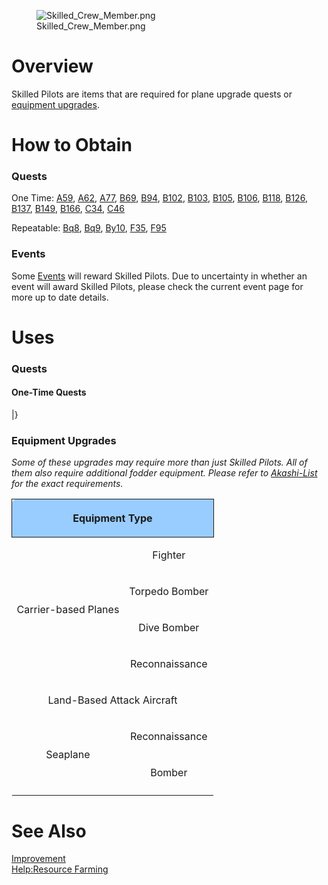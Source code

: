 [[File:Skilled_Crew_Member.png|right]]
=Overview=

Skilled Pilots are items that are required for plane upgrade quests or [[Improvement|equipment upgrades]]. 

=How to Obtain=
===Quests===

One Time: [[Quests#A59|A59]], 
[[Quests#A62|A62]], 
[[Quests#A77|A77]], 
[[Quests#B69|B69]], 
[[Quests#B94|B94]], 
[[Quests#B102|B102]], 
[[Quests#B103|B103]], 
[[Quests#B105|B105]], 
[[Quests#B106|B106]], 
[[Quests#B118|B118]], 
[[Quests#B126|B126]], 
[[Quests#B137|B137]], 
[[Quests#B149|B149]], 
[[Quests#B166|B166]], 
[[Quests#C34|C34]], 
[[Quests#C46|C46]]
 
Repeatable: [[Quests#Bq8|Bq8]], 
[[Quests#Bq9|Bq9]], 
[[Quests#By10|By10]], 
[[Quests#F35|F35]], 
[[Quests#F95|F95]]

===Events===

Some [[Events]] will reward Skilled Pilots. Due to uncertainty in whether an event will award Skilled Pilots, please check the current event page for more up to date details.

=Uses=
===Quests===
<div class="mw-collapsible mw-collapsed"><h4>One-Time Quests</h4>
<div class="mw-collapsible-content">
{{QuestsHeader}}
{{Quests
| type = Factory
| listnum = F22
| reqQuest = Bm6
| namejp = 精鋭「艦戦」隊の新編成
| nameen = Organization of the new elite fighter force
| req = ''Skilled Pilot Required: Scrap two [[Zero Fighter Type 21]] and one [[Type 96 Fighter]] while your secretary ship is Houshou equipped with max-expertise [[Zero Fighter Type 21]]!''
*Completion Condition: Have a Skilled Pilot in the inventory, and:
*# Set [[Houshou]] equipped with a max-expertise [[Zero Fighter Type 21]] as the secretary ship, and then
*# Scrap two [[Zero Fighter Type 21]] and one [[Type 96 Fighter]]. 
| fuel = 0
| ammo = 0
| steel = 0
| bauxite = 50
| other = [[Zero Fighter Type 21 (Skilled)]]
| notes = Required for [[#F24|F24]] and [[#F28|F28]] 
''Monthly Quest''
| once = 
}}
{{Quests
| type = Factory
| listnum = F51
| reqQuest = 
| reqQuest2 = 
| namejp = 精鋭「水戦」隊の新編成
| nameen = Organize the New Elite Seaplane Group
| req = Organize a new Elite Squadron: Have a Secretary ship equipped with a [[Type 2 Seaplane Fighter Kai]] with Max Expertise and max modifications '''in the first slot'''and then scrap 2 [[Type 21 Zero Fighter]]s and 2 [[Zuiun]]. *Skilled Pilots is required to complete the process.
*Have a secretary ship equipped with a Maxed Expertise and Max Star '''in the first slot''' [[Type 2 Seaplane Fighter Kai]] and then Scrap 2 [[Type 21 Zero Fighter]] and 2 [[Zuiun]] in your inventory while the quest is activated.
| fuel = 0
| ammo = 0
| steel = 0
| bauxite = 50
| other = x1 [[Type 2 Seaplane Fighter Kai (Skilled)]]
| notes = Skilled Pilot is required for quest completion, Skilled Pilot will be consumed upon completion of quest.
| once  = true
}}
{{Quests
| type = Factory
| listnum = F52
| reqQuest = F51
| reqQuest2 = 
| namejp = 精精鋭「水戦」隊の増勢
| nameen = Expand the New Elite Seaplane Group
| req =  Organize a new Elite Squadron: Have a Secretary ship equipped with a [[Type 2 Seaplane Fighter Kai]] with Max Expertise and max modifications '''in the first slot''' and then scrap 2 [[Type 21 Zero Fighter]]s and 2 [[Zuiun]]. *Skilled Pilots is required to complete the process.
*Have a secretary ship equipped with a Maxed Expertise and Max Star [[Type 2 Seaplane Fighter Kai]] '''in the first slot''' and then Scrap 2 [[Type 21 Zero Fighter]] and 2 [[Zuiun]] in your inventory while the quest is activated.
| fuel = 0
| ammo = 0
| steel = 0
| bauxite = 50
| other = x1 [[Type 2 Seaplane Fighter Kai (Skilled)]]
| notes = Skilled Pilot is required for quest completion, Skilled Pilot will be consumed upon completion of quest.
| once  = true
}}
{{Quests
| type = Factory
| listnum = F58
| reqQuest = B102
| reqQuest2 = 
| reqQuest3 = 
| namejp = 精鋭「瑞雲」隊の編成.
| nameen = Organize the Elite "Zuiun" Group
| req = Have Hyuuga Kai as secretary, put a ★max "Zuiun (634 Air Group)" into her 4th slot, then scrap two Drum Canisters. Furthermore, have two "Type 99 Dive Bombers" and two "Zuiun" in your inventory. 
*This quest requires a "Skilled Pilot".
| fuel = 0
| ammo = 0
| steel = 0
| bauxite = 100
| other = [[Zuiun (634 Air Group/Skilled)]]
| notes = [[Zuiun (634 Air Group)]] will become a [[Zuiun (634 Air Group/Skilled)]] and One Skilled Pilot, two [[Type 99 Dive Bomber]]s and two [[Zuiun]] will be consumed upon completion of quest. 
| once  = true
}}
{{Quests
| type = Factory
| listnum = F62
| reqQuest = 
| reqQuest2 = 
| reqQuest3 = 
| namejp = 夜間作戦型艦上攻撃機の開発
| nameen = Development of carrier-based night bombers
| req = Equip a [[TBF]] in the first slot of your secretary ship, scrap x2 [[Type 13 Air RADAR]]s, x2 [[Type 22 Surface RADAR]]s and prepare 40 Development Materials, 10 Improvement Materials, 5000 ammo, 8000 bauxite,  1 Skilled Pilot and 1  New Aviation Armament Materials.
| fuel = 100
| ammo = 0
| steel = 0
| bauxite = 0
| other = [[TBM-3D]]
| notes = All above mentioned items that are prepared will be consumed upon the completion of this quest and the [[TBF]] will be turned into a [[TBM-3D]].
| once  = true
}}
{{Quests
| type = Factory
| listnum = F75
| reqQuest = 
| reqQuest2 = 
| reqQuest3 =
| namejp =  精鋭「航空戦艦」彗星隊の編成
| nameen = Organize the Elite "Battle Carrier" Suisei Air Group
| req = * Put [[Ise|Ise kai ni]] as the flagship, equip a [[Suisei Model 22 (634 Air Group)]] in the third slot. Scrap 3 [[Type 99 Dive Bomber]]s and 3 [[Suisei]], Prepare 3000 bauxite, a skilled crew member, 30 devmats and a New Model Aerial Armament Material. The resources and items will be consumed. 
| fuel = 0
| ammo = 634
| steel = 0
| bauxite = 0
| other = [[Suisei Model 22 (634 Air Group/Skilled)]]
| notes = All prepared items will disappear upon completion of quest and the [[Suisei Model 22 (634 Air Group)]] will become a [[Suisei Model 22 (634 Air Group/Skilled)]]
| once  = True
}}
{{Quests
| type = Factory
| listnum = F79
| reqQuest = 
| reqQuest2 = 
| reqQuest3 =
| namejp = 航空戦力の強化
| nameen = Air Force Expansion
| req = Air Force Expansion Mission: Scrap 3 fighters, 3 dive bombers, 3 torpedo bombers, 3 recon seaplanes, then prepare 1 Skilled Pilot as well as 1800 bauxite (The Skilled Pilot and bauxite will be consumed upon completion of this mission)
| fuel = 100
| ammo = 100
| steel = 0
| bauxite = 0
| other = '''Choose between the following rewards:'''<br> [[Zero Fighter Type 32 (Skilled)]] x1 <br>'''or'''<br> [[Type 1 Fighter Hayabusa Model II]] x1 <br> '''or''' <br> [[Zuiun (631st Air Group)]]
| notes = Skilled Pilot and 1800 Bauxite will be consumed upon the completion of this quest. <br>''Quarterly Quest''
| once  = 
}}
{{Quests
| type = Factory
| listnum = F80
| reqQuest = 
| reqQuest2 = 
| namejp =  戦闘機隊戦力の拡充 
| nameen = Expansion of Land Base Air Squadron
| req = Scrap four carrier fighters, four seaplanes and two carrier recons. Prepare one Skilled Crew Pilot, one set of New Aircraft Armament Materials and prepare 3000 Bauxite. 
* Completing this quest will consume 3000 bauxite and all the aforementioned materials.

| fuel = 0
| ammo = 100
| steel = 0
| bauxite = 0
| other = <br> '''Choose between the following rewards:'''<br> [[Reppuu Model 11]] x1 <br>'''or'''<br> [[Type 3 Fighter Hien]] x2 <br>'''or'''<br> [[Spitfire Mk.I]] x2
| notes = 
| once  = true
}}
{{Quests
| type = Factory
| listnum = F81
| reqQuest =
| reqQuest2 = 
| namejp = 基地航空隊戦力の拡充
| nameen = Expansion of Aircraft Carrier Forces
| req = Scrap 4 carrier fighters, 4 dive bombers, 4 torpedo bombers and prepare one Skilled Crew member, two sets of New Aircraft Armament Materials, and prepare 4,800 Bauxite.
* Completing this quest will consume 4800 bauxite and the aforementioned materials.

| fuel = 0
| ammo = 200
| steel = 0
| bauxite = 0
| other = '''Choose between the following rewards:'''<br> [[Raiden]] x1 <br>'''or'''<br> [[Prototype Toukai]] x1 <br>'''or'''<br> [[Shiden Type 11]] x2
| notes =
| once  = True
}}
{{Quests
| type = Factory
| listnum = F87
| reqQuest = B132
| reqQuest2 = F86
| reqQuest3 =
| namejp =「最精鋭「瑞雲」隊の編成
| nameen = Organize the most elite Zuiun Unit
| req = Have Ise Kai Ni or Hyuuga Kai Ni as your flagship and equip a [[Zuiun Kai Ni (634 Air Group)]] that is max modified on first slot, scrap 6 [[Zuiun]], 3 [[Suisei]], 1 [[Prototype Reppuu Late Model]], then prepare 2000 ammo, 8000 bauxite, 1 New Type Aviation Armament Material, 2 Skilled Crew Member
* All mentioned resources and materials will be consumed upon completion
| fuel = 0
| ammo = 0
| steel = 0
| bauxite = 0
| other = [[Zuiun Kai Ni (634 Air Group/Skilled)]]
| notes = * 2,000 ammo, 8,000 bauxite, 1 New Type Aviation Armament Material, 2 Skilled Crew Member will be consumed upon completion of quest<br> * [[Zuiun Kai Ni (634 Air Group)]] will transform into [[Zuiun Kai Ni (634 Air Group/Skilled)]]
| once  = True
}}
{{Quests
| type = Factory
| listnum = F88
| reqQuest = B137
| reqQuest2 =
| reqQuest3 =
| namejp = 一航戦精鋭「流星改」隊の編成
| nameen = Formation of the CarDiv 1's peerless "Ryuusei Kai" squadron
| req = With [[Akagi|Akagi Kai Ni/E]] as your flagship, equip the [[Ryuusei Kai (CarDiv 1)]] in the first slot with max expertise, then proceed to scrap x4 [[Ryuusei Kai]]s, x1 [[Saiun]], x2 [[Type 97 Torpedo Bomber]]s, and prepare 2800 ammo, 9000 bauxite, and 2 [[Skilled Pilots]].
* All mentioned resources and materials will be consumed upon completion
| fuel = 0
| ammo = 0
| steel = 0
| bauxite = 0
| other = [[Ryuusei Kai (CarDiv 1/Skilled)]] x1
| notes = * 2,800 ammo, 9,000 bauxite,,2 Skilled Crew Member will be consumed upon completion of quest<br> * [[Ryuusei Kai (CarDiv 1)]] will transform into [[Ryuusei Kai (CarDiv 1/Skilled)]]
| once  = True
}}
{{Quests
| type = Factory
| listnum = F91
| reqQuest =
| reqQuest2 =
| reqQuest3 =
| namejp = 	新鋭対潜哨戒航空戦力の導入
| nameen = Introduction of Cutting-Edge ASW Patrol Aircraft
| req = Have [[Kaga|Kaga Kai Ni Go]] as your secretary and equip the [[TBM-3D]] in her first slot, then proceed to scrap [[TBF]] x2, [[Ryuusei]] x1, and [[Ryuusei Kai]] x1, have 1,840 Ammo, 6,200 Bauxite, [[New Model Aviation Development Material]] x2, and [[Skilled Pilot|Skilled Crew Member]] x1 in your inventory.
| fuel = 0
| ammo = 0
| steel = 0
| bauxite = 0
| other =  [[TBM-3W+3S]]
| notes = '''Scrapping progress is only counted with Kaga Kai Ni Go'''<br>[[TBM-3D]] will become [[TBM-3W+3S]] upon completion. <br> All resources and items will be consumed upon completion of quest.
| once  = True
}}
|}
</div></div>

===Equipment Upgrades===

''Some of these upgrades may require more than just Skilled Pilots. All of them also require additional fodder equipment. Please refer to [https://akashi-list.me/ Akashi-List] for the exact requirements.''

{| class="wikitable" style="width:100%;"
!style="text-align: center;  border-radius: 6px 0 0 0;border-style: solid; border-width: 1px; background-color:#99CCFF;" colspan="2"|Equipment Type
!style="text-align: center;  border-radius: 0 6px 0 0;border-style: solid; border-width: 1px; background-color:#99CCFF;" |Name
|-
|style="text-align: center;" rowspan="4"| Carrier-based Planes
|style="text-align: center;" | Fighter
|[[Re.2005 Kai]]{{·}}[[Shiden Kai 4]]
|-
|style="text-align: center;" | Torpedo Bomber
|[[Tenzan Model 12 (Tomonaga Squadron)]]<ref name="2SCM">Requires 2 Skilled Crew Members.</ref>{{·}}[[Prototype Type 97 Torpedo Bomber Kai (Skilled) No. 3 Model E (w/ Type 6 Airborne Radar Kai)]]{{·}}[[Swordfish Mk.II (Skilled)]]
|-
|style="text-align: center;" | Dive Bomber
|[[Type 99 Dive Bomber Model 22 (Skilled)]]{{·}}[[Suisei (Egusa Squadron)]]<ref name="2SCM"/>{{·}}[[F4U-1D]]{{·}}[[Re.2001 CB Kai]]{{·}}[[SB2C-3]]
|-
|style="text-align: center;" | Reconnaissance
|[[Fulmar (Reconnaissance Fighter/Skilled)]]<ref name="2SCM"/>
|-
|style="text-align: center;" colspan="2"| Land-Based Attack Aircraft
|[[Type 4 Heavy Bomber Hiryuu (Skilled)]]<ref name="3SCM">Requires 3 Skilled Crew Members.</ref>
|-
|style="text-align: center;" rowspan="2"| Seaplane
|style="text-align: center;"| Reconnaissance
|[[Swordfish Mk.II Kai (Reconnaissance Seaplane Model)]]
|-
|style="text-align: center;"| Bomber
|[[Zuiun (634 Air Group)]]{{·}}[[Zuiun Model 12 (634 Air Group)]]<ref>Requires 1 Skilled Crew Member upgrading from Zuiun (634 Air Group). Requires 2 Skilled Crew Members upgrading from Zuiun Model 12.</ref>{{·}}[[Zuiun (634 Air Group/Skilled)]]<ref name="2SCM"/>{{·}}[[Swordfish Mk.III Kai (Seaplane Model)]]
|-
|}<references/>

{{Clear}}

=See Also=
[[Improvement]]<br>
[[Help:Resource Farming]]
{{Mechanics}}